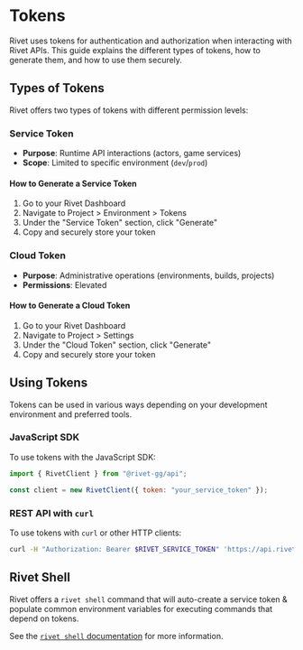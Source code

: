 # Tokens

Rivet uses tokens for authentication and authorization when interacting with Rivet APIs. This guide explains the different types of tokens, how to generate them, and how to use them securely.

## Types of Tokens

Rivet offers two types of tokens with different permission levels:

### Service Token
- **Purpose**: Runtime API interactions (actors, game services)
- **Scope**: Limited to specific environment (`dev`/`prod`)

#### How to Generate a Service Token
1. Go to your Rivet Dashboard
2. Navigate to Project > Environment > Tokens
3. Under the "Service Token" section, click "Generate"
4. Copy and securely store your token

### Cloud Token
- **Purpose**: Administrative operations (environments, builds, projects)
- **Permissions**: Elevated

#### How to Generate a Cloud Token
1. Go to your Rivet Dashboard
2. Navigate to Project > Settings
3. Under the "Cloud Token" section, click "Generate"
4. Copy and securely store your token

## Using Tokens

Tokens can be used in various ways depending on your development environment and preferred tools.

### JavaScript SDK

To use tokens with the JavaScript SDK:

```javascript
import { RivetClient } from "@rivet-gg/api";

const client = new RivetClient({ token: "your_service_token" });
```

### REST API with `curl`

To use tokens with `curl` or other HTTP clients:

```bash
curl -H "Authorization: Bearer $RIVET_SERVICE_TOKEN" 'https://api.rivet.gg/actors?project=my-project&environment=prod'
```

## Rivet Shell

Rivet offers a `rivet shell` command that will auto-create a service token & populate common environment variables for executing commands that depend on tokens.

See the [`rivet shell` documentation](/docs/cloud/cli#shell) for more information.

